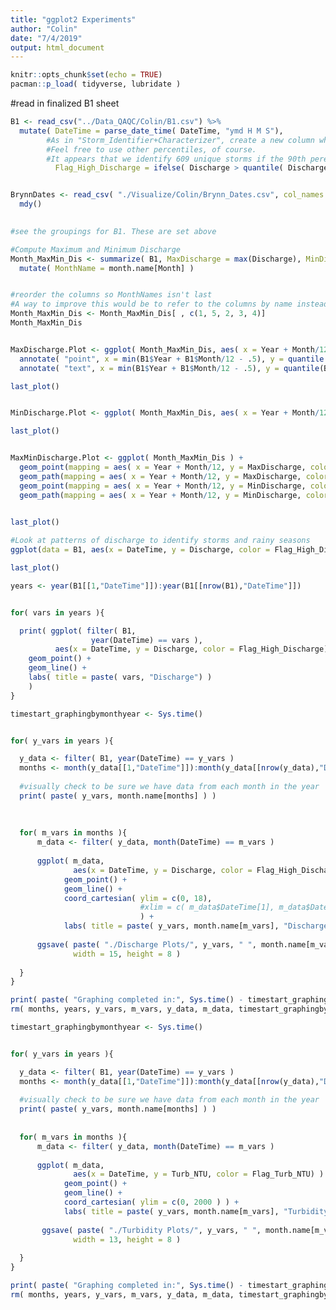 ```yaml
---
title: "ggplot2 Experiments"
author: "Colin"
date: "7/4/2019"
output: html_document
---
```


```r
knitr::opts_chunk$set(echo = TRUE)
pacman::p_load( tidyverse, lubridate )
```


#read in finalized B1 sheet
```r

B1 <- read_csv("../Data_QAQC/Colin/B1.csv") %>%
  mutate( DateTime = parse_date_time( DateTime, "ymd H M S"),
        #As in "Storm_Identifier+Characterizer", create a new column where 1 demonstrates discharge being above the 99th percentile, 0 means it is not
        #Feel free to use other percentiles, of course.
        #It appears that we identify 609 unique storms if the 90th perentile is our threshold, and 122 storms if we use the 99th.
          Flag_High_Discharge = ifelse( Discharge > quantile( Discharge, 0.99, names = FALSE), 1, 0) )


BrynnDates <- read_csv( "./Visualize/Colin/Brynn_Dates.csv", col_names = FALSE )[[1]] %>%
  mdy()
  
```


```r
#see the groupings for B1. These are set above

#Compute Maximum and Minimum Discharge
Month_MaxMin_Dis <- summarize( B1, MaxDischarge = max(Discharge), MinDischarge = min(Discharge), ) %>% 
  mutate( MonthName = month.name[Month] ) 


#reorder the columns so MonthNames isn't last
#A way to improve this would be to refer to the columns by name instead of original place
Month_MaxMin_Dis <- Month_MaxMin_Dis[ , c(1, 5, 2, 3, 4)]
Month_MaxMin_Dis


MaxDischarge.Plot <- ggplot( Month_MaxMin_Dis, aes( x = Year + Month/12, y = MaxDischarge, color = Month) ) + geom_point() + geom_path() + labs( title = "Maximum Discharge by Month") +
  annotate( "point", x = min(B1$Year + B1$Month/12 - .5), y = quantile(B1$Discharge, 0.9, names = FALSE), ) +
  annotate( "text", x = min(B1$Year + B1$Month/12 - .5), y = quantile(B1$Discharge, 0.9, names = FALSE), label = "99th Quantile")

last_plot()


MinDischarge.Plot <- ggplot( Month_MaxMin_Dis, aes( x = Year + Month/12, y = MinDischarge, color = Month) ) + geom_point() + geom_path() + labs( title = "Minimum Discharge by Month")

last_plot()


MaxMinDischarge.Plot <- ggplot( Month_MaxMin_Dis ) +
  geom_point(mapping = aes( x = Year + Month/12, y = MaxDischarge, color = Month)) +
  geom_path(mapping = aes( x = Year + Month/12, y = MaxDischarge, color = Month)) +
  geom_point(mapping = aes( x = Year + Month/12, y = MinDischarge, color = Month)) +
  geom_path(mapping = aes( x = Year + Month/12, y = MinDischarge, color = Month))
  

last_plot()

```



```r

#Look at patterns of discharge to identify storms and rainy seasons
ggplot(data = B1, aes(x = DateTime, y = Discharge, color = Flag_High_Discharge)) + geom_point() + geom_path()

last_plot()
```



```r


years <- year(B1[[1,"DateTime"]]):year(B1[[nrow(B1),"DateTime"]])


for( vars in years ){

  print( ggplot( filter( B1,
                  year(DateTime) == vars ),
          aes(x = DateTime, y = Discharge, color = Flag_High_Discharge) ) +
    geom_point() + 
    geom_line() +
    labs( title = paste( vars, "Discharge") )
    )
}
```



```r
timestart_graphingbymonthyear <- Sys.time()


for( y_vars in years ){

  y_data <- filter( B1, year(DateTime) == y_vars )
  months <- month(y_data[[1,"DateTime"]]):month(y_data[[nrow(y_data),"DateTime"]])
  
  #visually check to be sure we have data from each month in the year
  print( paste( y_vars, month.name[months] ) )
  
  
  
  for( m_vars in months ){
      m_data <- filter( y_data, month(DateTime) == m_vars )
    
      ggplot( m_data,
              aes(x = DateTime, y = Discharge, color = Flag_High_Discharge) ) +
            geom_point() +
            geom_line() +
            coord_cartesian( ylim = c(0, 18),
                             #xlim = c( m_data$DateTime[1], m_data$DateTime[length(m_data)])
                             ) +
            labs( title = paste( y_vars, month.name[m_vars], "Discharge"), subtitle = "Storm Threshold set at 99th percentile of discharge, but check code if this seems out of date")
      
      ggsave( paste( "./Discharge Plots/", y_vars, " ", month.name[m_vars],  ".png", sep = "" ),
              width = 15, height = 8 )
    
  }
}

print( paste( "Graphing completed in:", Sys.time() - timestart_graphingbymonthyear, "minutes" ) )
rm( months, years, y_vars, m_vars, y_data, m_data, timestart_graphingbymonthyear )
```


```r
timestart_graphingbymonthyear <- Sys.time()


for( y_vars in years ){

  y_data <- filter( B1, year(DateTime) == y_vars )
  months <- month(y_data[[1,"DateTime"]]):month(y_data[[nrow(y_data),"DateTime"]])
  
  #visually check to be sure we have data from each month in the year
  print( paste( y_vars, month.name[months] ) )
  
  
  for( m_vars in months ){
      m_data <- filter( y_data, month(DateTime) == m_vars )
    
      ggplot( m_data,
              aes(x = DateTime, y = Turb_NTU, color = Flag_Turb_NTU) ) +
            geom_point() +
            geom_line() +
            coord_cartesian( ylim = c(0, 2000 ) ) +
            labs( title = paste( y_vars, month.name[m_vars], "Turbidity") )
    
       ggsave( paste( "./Turbidity Plots/", y_vars, " ", month.name[m_vars],  ".png", sep = "" ),
              width = 13, height = 8 )
    
  }
}

print( paste( "Graphing completed in:", Sys.time() - timestart_graphingbymonthyear, "minutes" ) )
rm( months, years, y_vars, m_vars, y_data, m_data, timestart_graphingbymonthyear )

```